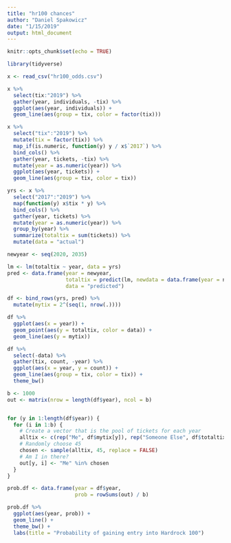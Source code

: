 ```yaml
---
title: "hr100 chances"
author: "Daniel Spakowicz"
date: "1/15/2019"
output: html_document
---
```


```r
knitr::opts_chunk$set(echo = TRUE)

library(tidyverse)
```


```r
x <- read_csv("hr100_odds.csv")

x %>%
  select(tix:"2019") %>%
  gather(year, individuals, -tix) %>%
  ggplot(aes(year, individuals)) +
  geom_line(aes(group = tix, color = factor(tix)))
```

```r
x %>%
  select("tix":"2019") %>%
  mutate(tix = factor(tix)) %>%
  map_if(is.numeric, function(y) y / x$`2017`) %>%
  bind_cols() %>%
  gather(year, tickets, -tix) %>%
  mutate(year = as.numeric(year)) %>%
  ggplot(aes(year, tickets)) +
  geom_line(aes(group = tix, color = tix))
```


```r
yrs <- x %>%
  select("2017":"2019") %>%
  map(function(y) x$tix * y) %>%
  bind_cols() %>%
  gather(year, tickets) %>%
  mutate(year = as.numeric(year)) %>%
  group_by(year) %>%
  summarize(totaltix = sum(tickets)) %>%
  mutate(data = "actual")

newyear <- seq(2020, 2035)

lm <- lm(totaltix ~ year, data = yrs)
pred <- data.frame(year = newyear, 
                   totaltix = predict(lm, newdata = data.frame(year = newyear)),
                   data = "predicted")

df <- bind_rows(yrs, pred) %>%
  mutate(mytix = 2^(seq(1, nrow(.))))

df %>%
  ggplot(aes(x = year)) +
  geom_point(aes(y = totaltix, color = data)) + 
  geom_line(aes(y = mytix))
```

```r
df %>%
  select(-data) %>%
  gather(tix, count, -year) %>%
  ggplot(aes(x = year, y = count)) +
  geom_line(aes(group = tix, color = tix)) + 
  theme_bw()
```

```r
b <- 1000
out <- matrix(nrow = length(df$year), ncol = b)


for (y in 1:length(df$year)) {
  for (i in 1:b) {
    # Create a vector that is the pool of tickets for each year
    alltix <- c(rep("Me", df$mytix[y]), rep("Someone Else", df$totaltix[y]))
    # Randomly choose 45
    chosen <- sample(alltix, 45, replace = FALSE)
    # Am I in there?
    out[y, i] <- "Me" %in% chosen
  }
}

prob.df <- data.frame(year = df$year, 
                      prob = rowSums(out) / b)

prob.df %>%
  ggplot(aes(year, prob)) +
  geom_line() +
  theme_bw() +
  labs(title = "Probability of gaining entry into Hardrock 100")

```

